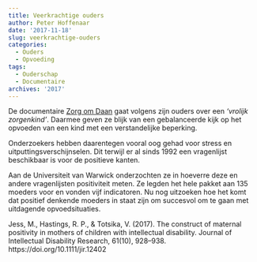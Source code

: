 ```yaml
---
title: Veerkrachtige ouders
author: Peter Hoffenaar
date: '2017-11-18'
slug: veerkrachtige-ouders
categories:
  - Ouders
  - Opvoeding
tags:
  - Ouderschap
  - Documentaire
archives: '2017'
---
```

De documentaire [Zorg om Daan](https://www.2doc.nl/speel~KN_1690138~zorg-om-daan-2doc~.html) gaat volgens zijn ouders over een _‘vrolijk zorgenkind’_. Daarmee geven ze blijk van een gebalanceerde kijk op het opvoeden van een kind met een verstandelijke beperking. 

Onderzoekers hebben daarentegen vooral oog gehad voor stress en uitputtingsverschijnselen. Dit terwijl er al sinds 1992 een vragenlijst beschikbaar is voor de positieve kanten. 

Aan de Universiteit van Warwick onderzochten ze in hoeverre deze en andere vragenlijsten positiviteit meten. Ze legden het hele pakket aan 135 moeders voor en vonden vijf indicatoren. Nu nog uitzoeken hoe het komt dat positief denkende moeders in staat zijn om succesvol om te gaan met uitdagende opvoedsituaties. 

Jess, M., Hastings, R. P., & Totsika, V. (2017). The construct of maternal positivity in mothers of children with intellectual disability. Journal of Intellectual Disability Research, 61(10), 928–938. https://doi.org/10.1111/jir.12402